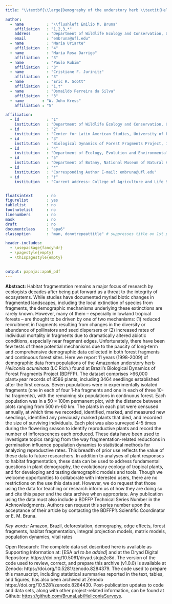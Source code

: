 ```yaml
---
title: "\\textbf{\\large{Demography of the understory herb \\textit{Heliconia acuminata} (Heliconiaceae) in an experimentally fragmented tropical landscape}}"  

author: 
  - name          : "\\flushleft Emilio M. Bruna"
    affiliation   : "1,2,3,*"
    address       : "Department of Wildlife Ecology and Conservation, University of Florida, PO Box 110430, Gainesville, FL 32611-0430, USA"
    email         : "embruna@ufl.edu"
  - name          : "Maria Uriarte"
    affiliation   : "4"
  - name          : "Maria Rosa Darrigo"
    affiliation   : "3"
  - name          : "Paulo Rubim"
    affiliation   : "3"
  - name          : "Cristiane F. Jurinitz"
    affiliation   : "3"
  - name          : "Eric R. Scott"
    affiliation   : "1,†"
  - name          : "Osmaildo Ferreira da Silva"
    affiliation   : "3"
  - name        : "W. John Kress"
    affiliation : "5"

affiliation:
  - id            : "1"
    institution   : "Department of Wildlife Ecology and Conservation, University of Florida, PO Box 110430, Gainesville, FL 32611-0430, USA"
  - id            : "2"
    institution   : "Center for Latin American Studies, University of Florida, PO Box 115530, Gainesville, FL 32611-5530, USA"
  - id            : "3"
    institution   : "Biological Dynamics of Forest Fragments Project, INPA-PDBFF, CP 478, Manaus, AM 69011-970, Brazil"
  - id            : "4"
    institution   : "Department of Ecology, Evolution and Environmental Biology, Columbia University, 1200 Amsterdam Ave., New York, New York 10027, USA"
  - id            : "5"
    institution   : "Department of Botany, National Museum of Natural History, PO Box 37012, Smithsonian Institution, PO Box 37012, Washington DC, USA"
  - id            : "*"
    institution   : "Corresponding Author E-mail: embruna@ufl.edu"
  - id            : "†"
    institution   : "Current address: College of Agriculture and Life Sciences, University of Arizona, Tucson, AZ 85721, USA"


floatsintext      : no
figurelist        : yes
tablelist         : no
footnotelist      : no
linenumbers       : no
mask              : no
draft             : no
documentclass     : "apa6"
classoption       : "man, donotrepeattitle" # suppresses title on 1st page of MS

header-includes:
  - \usepackage{fancyhdr}
  - \pagestyle{empty}
  - \thispagestyle{empty}

  
output: papaja::apa6_pdf
---
```


\raggedright

**Abstract:** Habitat fragmentation remains a major focus of research by ecologists decades after being put forward as a threat to the integrity of ecosystems. While studies have documented myriad biotic changes in fragmented landscapes, including the local extinction of species from fragments, the demographic mechanisms underlying these extinctions are rarely known. However, many of them – especially in lowland tropical forests – are thought to be driven by one of two mechanisms: (1) reduced recruitment in fragments resulting from changes in the diversity or abundance of pollinators and seed dispersers or (2) increased rates of individual mortality in fragments due to dramatically altered abiotic conditions, especially near fragment edges. Unfortunately, there have been few tests of these potential mechanisms due to the paucity of long-term and comprehensive demographic data collected in both forest fragments and continuous forest sites. Here we report 11 years (1998-2009) of demographic data from populations of the Amazonian understory herb _Heliconia acuminata_ (LC Rich.) found at Brazil's Biological Dynamics of Forest Fragments Project (BDFFP). The dataset comprises >66,000 plant$\times$year records of 8586 plants, including 3464 seedlings established after the first census. Seven populations were in experimentally isolated fragments (one in each of four 1-ha fragments and one in each of three 10-ha fragments), with the remaining six populations in continuous forest. Each population was in a $50\times100$m permanent plot, with the distance between plots ranging from 500 m-60 km. The plants in each plot were censused annually, at which time we recorded, identified, marked, and measured new seedlings, identified any previously marked plants that died, and recorded the size of surviving individuals. Each plot was also surveyed 4-5 times during the flowering season to identify reproductive plants and record the number of inflorescences each produced. These data have been used to investigate topics ranging from the way fragmentation-related reductions in germination influence population dynamics to statistical methods for analyzing reproductive rates. This breadth of prior use reflects the value of these data to future researchers. In addition to analyses of plant responses to habitat fragmentation, these data can be used to address fundamental questions in plant demography, the evolutionary ecology of tropical plants, and for developing and testing demographic models and tools. Though we welcome opportunities to collaborate with interested users, there are no restrictions on the use this data set. However, we do request that those using the data for teaching or research inform us of how they are doing so and cite this paper and the data archive when appropriate. Any publication using the data must also include a BDFFP Technical Series Number in the Acknowledgments. Authors can request this series number upon the acceptance of their article by contacting the BDFFP's Scientific Coordinator or E. M. Bruna.

_Key words:_ Amazon, Brazil, deforestation, demography, edge effects, forest fragments, habitat fragmentation, integral projection models, matrix models, population dynamics, vital rates  

Open Research: The complete data set described here is available as Supporting Information at: [ESA _url to be added_] and at the Dryad Digital Repository: https://doi.org/10.5061/dryad.stqjq2c8d. The version of the code used to review, correct, and prepare this archive (v1.0.0) is available at Zenodo: https://doi.org/10.5281/zenodo.8284379. The code used to prepare this manuscript, including statistical summaries reported in the text, tables, and figures, has also been archived at Zenodo https://doi.org/10.5281/zenodo.8284430. Post-publication updates to code and data sets, along with other project-related information, can be found at Github: [https://github.com/BrunaLab/HeliconiaSurveys](https://github.com/BrunaLab/HeliconiaSurveys).  


    